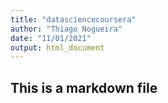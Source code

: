 ```yaml
---
title: "datasciencecoursera"
author: "Thiago Nogueira"
date: "11/01/2021"
output: html_document
---
```


## This is a markdown file
